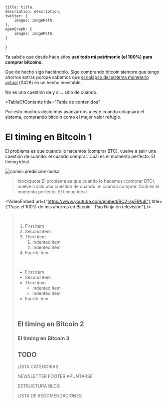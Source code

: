 

    title: title,
    description: description,
    twitter: {
        images: imagePath,
    },
    openGraph: {
        images: imagePath,
    }
}

<BlogHeader title={title} description={description} author={author} imagePath={imagePath} updatedAt={updatedAt} />

Ya sabéis que desde hace años **usé todo mi patrimonio (el 100%) para comprar bitcoins.**

Que de hecho sigo haciéndolo. Sigo comprando bitcoin siempre que tengo ahorros extras porqué sabemos que [el colapso del sistema monetario actual](/blog/es/articulo-de-ejemplo-2) (#428) es un hecho inevitable.


No es una cuestión de y si… sino de cuando.

<TableOfContents
    title="Tabla de contenidos" 
>

Por esto muchos decidimos avanzarnos a este cuando colapsará el sistema, comprando bitcoin como el mejor valor refugio.

# El timing en Bitcoin 1

El problema es que cuando lo hacemos (comprar BTC), vuelve a salir una cuestión de cuando: el cuando comprar. Cuál es el momento perfecto. El timing ideal.

![comic-prediccion-bolsa](/img/comic-prediccion-bolsa.png)

> blockquote
> El problema es que cuando lo hacemos (comprar BTC), vuelve a salir una
> cuestión de cuando: el cuando comprar. Cuál es el momento perfecto. El timing ideal.

<VideoEmbed url={"https://www.youtube.com/embed/RC2-apE9fu8"} title={"Puse el 100% de mis ahorros en Bitcoin - Pau Ninja en televisión"} />

<Blockquote
    author="Rescode"
    content="El problema es que cuando lo hacemos (comprar BTC), vuelve a salir una cuestión de cuando: el cuando comprar. Cuál es el momento perfecto. El timing ideal."
/>

<br/>

1. First item
2. Second item
3. Third item
    1. Indented item
    2. Indented item
4. Fourth item

<br/>

- First item
- Second item
- Third item
    - Indented item
    - Indented item
- Fourth item

<br/>

## El timing en Bitcoin 2
### El timing en Bitcoin 3

</TableOfContents>

## TODO

LISTA CATEGORIAS

NEWSLETTER FOOTER APUNTARSE

ESTRUCTURA BLOG

LISTA DE RECOMENDACIONES